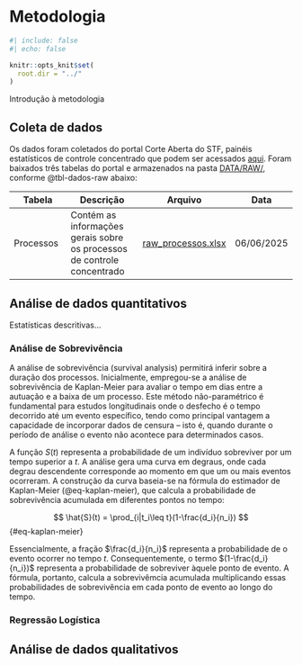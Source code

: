 # Metodologia {#sec-metodologia}

```r
#| include: false
#| echo: false

knitr::opts_knit$set(
  root.dir = "../"
)
```

Introdução à metodologia

## Coleta de dados

Os dados foram coletados do portal Corte Aberta do STF, painéis estatísticos de controle concentrado que podem ser acessados [aqui](https://transparencia.stf.jus.br/extensions/controle_concentrado/controle_concentrado.html). Foram baixados três tabelas do portal e armazenados na pasta [DATA/RAW/](DATA/RAW/), conforme @tbl-dados-raw abaixo:

::: {#tbl-dados-raw}
| Tabela | Descrição | Arquivo | Data |
| ------ | --------- | ----- | ----- |
| Processos | Contém as informações gerais sobre os processos de controle concentrado | [raw_processos.xlsx](../DATA/RAW/raw_processos.xlsx) | 06/06/2025 |
:::

## Análise de dados quantitativos

Estatísticas descritivas...

### Análise de Sobrevivência

A análise de sobrevivência (survival analysis) permitirá inferir sobre a duração dos processos. Inicialmente, empregou-se a análise de sobrevivência de Kaplan-Meier para avaliar o tempo em dias entre a autuação e a baixa de um processo. Este método não-paramétrico é fundamental para estudos longitudinais onde o desfecho é o tempo decorrido até um evento específico, tendo como principal vantagem a capacidade de incorporar dados de censura – isto é, quando durante o período de análise o evento não acontece para determinados casos.

A função $S(t)$ representa a probabilidade de um indivíduo sobreviver por um tempo superior a $t$. A análise gera uma curva em degraus, onde cada degrau descendente corresponde ao momento em que um ou mais eventos ocorreram. A construção da curva baseia-se na fórmula do estimador de Kaplan-Meier (@eq-kaplan-meier), que calcula a probabilidade de sobrevivência acumulada em diferentes pontos no tempo:

$$
\hat{S}(t) = \prod_{i|t_i\leq t}(1-\frac{d_i}{n_i})
$$ {#eq-kaplan-meier}

Essencialmente, a fração $\frac{d_i}{n_i}$ representa a probabilidade de o evento ocorrer no tempo $t$. Consequentemente, o termo $(1-\frac{d_i}{n_i})$ representa a probabilidade de sobreviver àquele ponto de evento. A fórmula, portanto, calcula a sobrevivêmcia acumulada multiplicando essas probabilidades de sobrevivência em cada ponto de evento ao longo do tempo.

### Regressão Logística

## Análise de dados qualitativos

